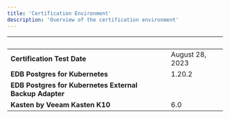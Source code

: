 ```yaml
---
title: 'Certification Environment'
description: 'Overview of the certification environment'
---
```


|  &nbsp;    | &nbsp; |
| ----------- | ----------- |
| **Certification Test Date**      |   August 28, 2023       |
| **EDB Postgres for Kubernetes**  |    1.20.2   |
| **EDB Postgres for Kubernetes External Backup Adapter**  |
| **Kasten by Veeam Kasten K10**  |   6.0   |
